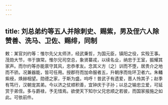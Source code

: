 ```yaml
---
---
---
```

title: 刘总弟约等五人并除刺史、赐紫，男及侄六人除赞善、洗马、卫佐、赐绯，同制
---



敕：某官刘约等：惟尔先父太师济，经武秉哲，为国元臣，镇阳之役，实殁王事。茂勋大节，书于旗常。惟尔兄司空总，象贤纂戎，以续名业，纳忠于王室，振耀其家声。而尔约等亦能禀守其风，忠恭孝友。念其义方〔之〕训而不堕，居贵介之地而不骄。况兼器能，皆可任用。授郡符而加命服者五，升朝序而佐环卫者六。朱轓紫绶，焕赫相望。勋德之家，于斯为盛。呜呼！昔武子有遗爱，晋人怜其子；赵季有笃行，汉朝宠其弟。今以济之仗顺积善，宜钟庆于子孙；以总之输忠立爱，可延赏于弟侄。多与爵禄，予无惜焉。欲使天下知尔父兄忠顺之若彼，而国家报施之如此。可依前件。